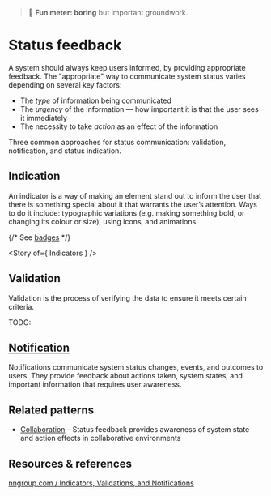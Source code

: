 
<Meta title="Patterns/Status feedback" />

> 🥱 **Fun meter: boring** but important groundwork.

# Status feedback

A system should always keep users informed, by providing appropriate feedback. The "appropriate" way to communicate system status varies depending on several key factors:

- The *type* of information being communicated
- The *urgency* of the information — how important it is that the user sees it immediately
- The necessity to take *action* as an effect of the information

Three common approaches for status communication: validation, notification, and status indication.

## Indication

An indicator is a way of making an element stand out to inform the user that there is something special about it that warrants the user’s attention. Ways to do it include: typographic variations (e.g. making something bold, or changing its colour or size), using icons, and animations.

{/* See [badges](../?path=/docs/primitives-badge--docs) */}

<Story of={ Indicators } />

## Validation

Validation is the process of verifying the data to ensure it meets certain criteria.

TODO:

## [Notification](../?path=/docs/patterns-notification--docs)

Notifications communicate system status changes, events, and outcomes to users. They provide feedback about actions taken, system states, and important information that requires user awareness.

## Related patterns

- [Collaboration](../?path=/docs/patterns-interaction-collaboration--docs) – Status feedback provides awareness of system state and action effects in collaborative environments

## Resources & references

[nngroup.com / Indicators, Validations, and Notifications](https://www.nngroup.com/articles/indicators-validations-notifications/)